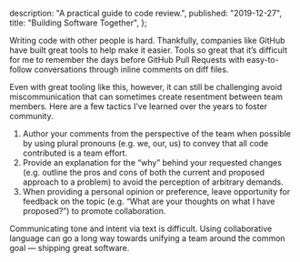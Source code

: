 
  description: "A practical guide to code review.",
  published: "2019-12-27",
  title: "Building Software Together",
};

<Layout>
<Post {...meta}>

Writing code with other people is hard. Thankfully, companies like GitHub have built great tools to help make it easier. Tools so great that it’s difficult for me to remember the days before GitHub Pull Requests with easy-to-follow conversations through inline comments on diff files.

Even with great tooling like this, however, it can still be challenging avoid miscommunication that can sometimes create resentment between team members. Here are a few tactics I’ve learned over the years to foster community.

1. Author your comments from the perspective of the team when possible by using plural pronouns (e.g. we, our, us) to convey that all code contributed is a team effort.
1. Provide an explanation for the “why” behind your requested changes (e.g. outline the pros and cons of both the current and proposed approach to a problem) to avoid the perception of arbitrary demands.
1. When providing a personal opinion or preference, leave opportunity for feedback on the topic (e.g. “What are your thoughts on what I have proposed?”) to promote collaboration.

Communicating tone and intent via text is difficult. Using collaborative language can go a long way towards unifying a team around the common goal — shipping great software.

</Post>
</Layout>
